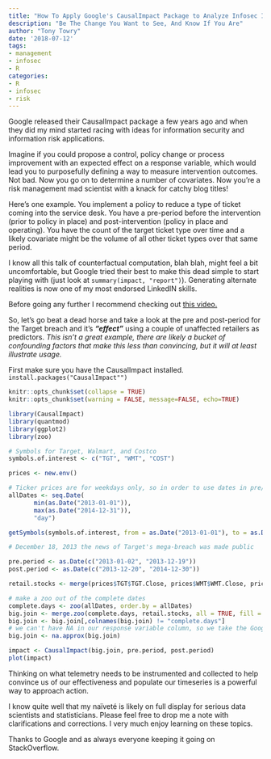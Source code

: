 ```yaml
---
title: "How To Apply Google's CausalImpact Package to Analyze Infosec Intervention"
description: "Be The Change You Want to See, And Know If You Are"
author: "Tony Towry"
date: '2018-07-12'
tags:
- management
- infosec
- R
categories: 
- R
- infosec
- risk
---
```


Google released their CausalImpact package a few years ago and when they did my mind started racing with ideas for information security and information risk applications.

Imagine if you could propose a control, policy change or process improvement with an expected effect on a response variable, which would lead you to purposefully defining a way to measure intervention outcomes.  Not bad.   Now you go on to determine a number of covariates.  Now you're a risk management mad scientist with a knack for catchy blog titles!

Here's one example.  You implement a policy to reduce a type of ticket coming into the service desk.  You have a pre-period before the intervention (prior to policy in place) and post-intervention (policy in place and operating).  You have the count of the target ticket type over time and a likely covariate might be the volume of all other ticket types over that same period.

I know all this talk of counterfactual computation, blah blah, might feel a bit uncomfortable, but Google tried their best to make this dead simple to start playing with (just look at `summary(impact, "report")`).  Generating alternate realities is now one of my most endorsed LinkedIN skills.  

Before going any further I recommend checking out [this video.](https://youtu.be/GTgZfCltMm8)

So, let's go beat a dead horse and take a look at the pre and post-period for the Target breach and it's **_"effect"_** using a couple of unaffected retailers as predictors. *This isn't a great example, there are likely a bucket of confounding factors that make this less than convincing, but it will at least illustrate usage.*

First make sure you have the CausalImpact installed.
`install.packages("CausalImpact"")`

```r
knitr::opts_chunk$set(collapse = TRUE)
knitr::opts_chunk$set(warning = FALSE, message=FALSE, echo=TRUE)
```


```r
library(CausalImpact)
library(quantmod)
library(ggplot2)
library(zoo)

# Symbols for Target, Walmart, and Costco
symbols.of.interest <- c("TGT", "WMT", "COST")

prices <- new.env()

# Ticker prices are for weekdays only, so in order to use dates in pre/post we have to fix the index.
allDates <- seq.Date(
       min(as.Date("2013-01-01")),
       max(as.Date("2014-12-31")),
       "day")

getSymbols(symbols.of.interest, from = as.Date("2013-01-01"), to = as.Date("2014-12-31"), env = prices, auto.assign = T)

# December 18, 2013 the news of Target's mega-breach was made public

pre.period <- as.Date(c("2013-01-02", "2013-12-19"))
post.period <- as.Date(c("2013-12-20", "2014-12-30"))

retail.stocks <- merge(prices$TGT$TGT.Close, prices$WMT$WMT.Close, prices$COST$COST.Close)

# make a zoo out of the complete dates
complete.days <- zoo(allDates, order.by = allDates)
big.join <- merge.zoo(complete.days, retail.stocks, all = TRUE, fill = NA)
big.join <- big.join[,colnames(big.join) != "complete.days"]
# we can't have NA in our response variable column, so we take the Google advice of approximating the value
big.join <- na.approx(big.join)

impact <- CausalImpact(big.join, pre.period, post.period)
plot(impact)

```

Thinking on what telemetry needs to be instrumented and collected to help convince us of our effectiveness and populate our timeseries is a powerful way to approach action. 

I know quite well that my naïveté is likely on full display for serious data scientists and statisticians.  Please feel free to drop me a note with clarifications and corrections.  I very much enjoy learning on these topics.

Thanks to Google and as always everyone keeping it going on StackOverflow.
